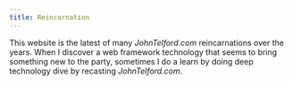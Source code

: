 ```yaml
---
title: Reincarnation
---
```


This website is the latest of many *JohnTelford.com* reincarnations over the years. When I discover a web framework technology that seems to bring something new to the party, sometimes I do a learn by doing deep technology dive by recasting *JohnTelford.com*.